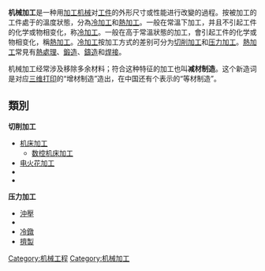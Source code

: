 '''机械加工'''是一种用[[加工机械|加工机械]]对[[工件|工件]]的外形尺寸或性能进行改變的過程。按被加工的工件處于的溫度狀態，分為[[冷加工|冷加工]]和[[熱加工|熱加工]]。一般在常溫下加工，并且不引起工件的化学或物相变化，称[[冷加工|冷加工]]。一般在高于常溫狀態的加工，會引起工件的化学或物相变化，稱[[熱加工|熱加工]]。[[冷加工|冷加工]]按加工方式的差别可分为[[切削加工|切削加工]]和[[压力加工|压力加工]]。[[熱加工|熱加工]]常見有[[熱處理|熱處理]]、[[鍛造|鍛造]]、[[鑄造|鑄造]]和[[焊接|焊接]]。

机械加工经常涉及移除多余材料；符合这种特征的加工也叫'''减材制造'''。这个新造词是对应[[三维打印|三维打印]]的“增材制造”造出，在中国还有个表示{{tsl|en|forming (metalworking)|成型加工}}的“等材制造”。

==類別==
'''切削加工'''
*[[机床加工|机床加工]]
**[[数控机床加工|数控机床加工]]
*[[电火花加工|电火花加工]]
*{{le|激光加工|Laser beam machining}}
*{{le|超声加工|Ultrasonic machining}}
'''压力加工'''
*[[沖壓|沖壓]]
*{{le|拉伸|Drawing (manufacturing)}}
*[[冷鐓|冷鐓]]
*[[擠製|擠製]]

{{Metal working nav box}}

{{Authority control}}
[[Category:机械工程|Category:机械工程]]
[[Category:机械加工|Category:机械加工]]